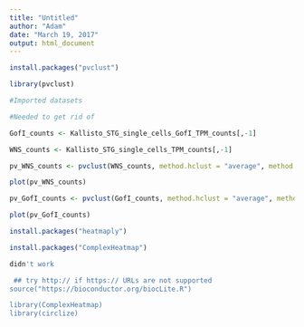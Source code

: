 ---
title: "Untitled"
author: "Adam"
date: "March 19, 2017"
output: html_document
---

```{r setup, include=FALSE}
install.packages("pvclust")

library(pvclust)

#Imported datasets

#Needed to get rid of 

GofI_counts <- Kallisto_STG_single_cells_GofI_TPM_counts[,-1]

WNS_counts <- Kallisto_STG_single_cells_TPM_counts[,-1]

pv_WNS_counts <- pvclust(WNS_counts, method.hclust = "average", method.dist = "correlation", use.cor = "pairwise.complete.obs", nboot = 1000, parallel = FALSE, r=seq(0.5, 1.4, by=.1), store=FALSE, weight=FALSE, iseed=NULL, quiet=FALSE)

plot(pv_WNS_counts)


```

```{r}

pv_GofI_counts <- pvclust(GofI_counts, method.hclust = "average", method.dist = "correlation", use.cor = "pairwise.complete.obs", nboot = 1000, parallel = FALSE, r=seq(0.5, 1.4, by=.1), store=FALSE, weight=FALSE, iseed=NULL, quiet=FALSE)

```

```{r}
plot(pv_GofI_counts)

```


```{r}
install.packages("heatmaply")
```

```{r}
install.packages("ComplexHeatmap")

didn't work

 ## try http:// if https:// URLs are not supported
source("https://bioconductor.org/biocLite.R")

library(ComplexHeatmap)
library(circlize)


```

